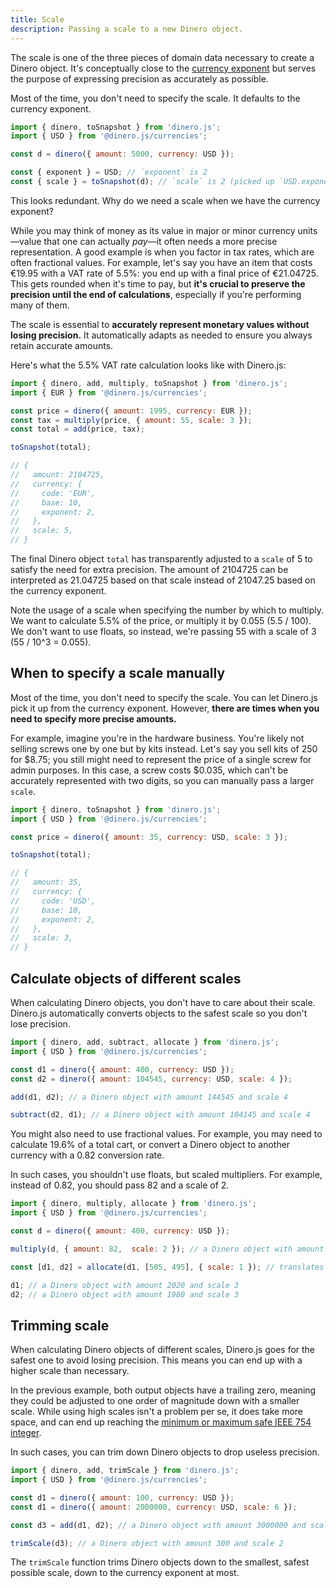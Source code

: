 ```yaml
---
title: Scale
description: Passing a scale to a new Dinero object.
---
```


The scale is one of the three pieces of domain data necessary to create a Dinero object. It's conceptually close to the [currency exponent](/docs/core-concepts/currency#currency-exponent) but serves the purpose of expressing precision as accurately as possible.

Most of the time, you don't need to specify the scale. It defaults to the currency exponent.

```js
import { dinero, toSnapshot } from 'dinero.js';
import { USD } from '@dinero.js/currencies';

const d = dinero({ amount: 5000, currency: USD });

const { exponent } = USD; // `exponent` is 2
const { scale } = toSnapshot(d); // `scale` is 2 (picked up `USD.exponent`)
```

This looks redundant. Why do we need a scale when we have the currency exponent?

While you may think of money as its value in major or minor currency units—value that one can actually *pay*—it often needs a more precise representation. A good example is when you factor in tax rates, which are often fractional values. For example, let's say you have an item that costs €19.95 with a VAT rate of 5.5%: you end up with a final price of €21.04725. This gets rounded when it's time to pay, but **it's crucial to preserve the precision until the end of calculations**, especially if you're performing many of them.

The scale is essential to **accurately represent monetary values without losing precision.** It automatically adapts as needed to ensure you always retain accurate amounts.

Here's what the 5.5% VAT rate calculation looks like with Dinero.js:

```js
import { dinero, add, multiply, toSnapshot } from 'dinero.js';
import { EUR } from '@dinero.js/currencies';

const price = dinero({ amount: 1995, currency: EUR });
const tax = multiply(price, { amount: 55, scale: 3 });
const total = add(price, tax);

toSnapshot(total);

// {
//   amount: 2104725,
//   currency: {
//     code: 'EUR',
//     base: 10,
//     exponent: 2,
//   },
//   scale: 5,
// }
```

The final Dinero object `total` has transparently adjusted to a `scale` of 5 to satisfy the need for extra precision. The amount of 2104725 can be interpreted as 21.04725 based on that scale instead of 21047.25 based on the currency exponent.

Note the usage of a scale when specifying the number by which to multiply. We want to calculate 5.5% of the price, or multiply it by 0.055 (5.5 / 100). We don't want to use floats, so instead, we're passing 55 with a scale of 3 (55 / 10^3 = 0.055).

## When to specify a scale manually

Most of the time, you don't need to specify the scale. You can let Dinero.js pick it up from the currency exponent. However, **there are times when you need to specify more precise amounts.**

For example, imagine you're in the hardware business. You're likely not selling screws one by one but by kits instead. Let's say you sell kits of 250 for $8.75; you still might need to represent the price of a single screw for admin purposes. In this case, a screw costs $0.035, which can't be accurately represented with two digits, so you can manually pass a larger `scale`.

```js
import { dinero, toSnapshot } from 'dinero.js';
import { USD } from '@dinero.js/currencies';

const price = dinero({ amount: 35, currency: USD, scale: 3 });

toSnapshot(total);

// {
//   amount: 35,
//   currency: {
//     code: 'USD',
//     base: 10,
//     exponent: 2,
//   },
//   scale: 3,
// }
```

## Calculate objects of different scales

When calculating Dinero objects, you don't have to care about their scale. Dinero.js automatically converts objects to the safest scale so you don't lose precision.

```js
import { dinero, add, subtract, allocate } from 'dinero.js';
import { USD } from '@dinero.js/currencies';

const d1 = dinero({ amount: 400, currency: USD });
const d2 = dinero({ amount: 104545, currency: USD, scale: 4 });

add(d1, d2); // a Dinero object with amount 144545 and scale 4

subtract(d2, d1); // a Dinero object with amount 104145 and scale 4
```

You might also need to use fractional values. For example, you may need to calculate 19.6% of a total cart, or convert a Dinero object to another currency with a 0.82 conversion rate.

In such cases, you shouldn't use floats, but scaled multipliers. For example, instead of 0.82, you should pass 82 and a scale of 2.

```js
import { dinero, multiply, allocate } from 'dinero.js';
import { USD } from '@dinero.js/currencies';

const d = dinero({ amount: 400, currency: USD });

multiply(d, { amount: 82,  scale: 2 }); // a Dinero object with amount 32800 and scale 4

const [d1, d2] = allocate(d1, [505, 495], { scale: 1 }); // translates to ratios 50.5 and 49.5

d1; // a Dinero object with amount 2020 and scale 3
d2; // a Dinero object with amount 1980 and scale 3
```

## Trimming scale

When calculating Dinero objects of different scales, Dinero.js goes for the safest one to avoid losing precision. This means you can end up with a higher scale than necessary.

In the previous example, both output objects have a trailing zero, meaning they could be adjusted to one order of magnitude down with a smaller scale. While using high scales isn't a problem per se, it does take more space, and can end up reaching the [minimum or maximum safe IEEE 754 integer](https://en.wikipedia.org/wiki/IEEE_754).

In such cases, you can trim down Dinero objects to drop useless precision.

```js
import { dinero, add, trimScale } from 'dinero.js';
import { USD } from '@dinero.js/currencies';

const d1 = dinero({ amount: 100, currency: USD });
const d1 = dinero({ amount: 2000000, currency: USD, scale: 6 });

const d3 = add(d1, d2); // a Dinero object with amount 3000000 and scale 6

trimScale(d3); // a Dinero object with amount 300 and scale 2
```

<Alert type="info">

The `trimScale` function trims Dinero objects down to the smallest, safest possible scale, down to the currency exponent at most.

</Alert>
